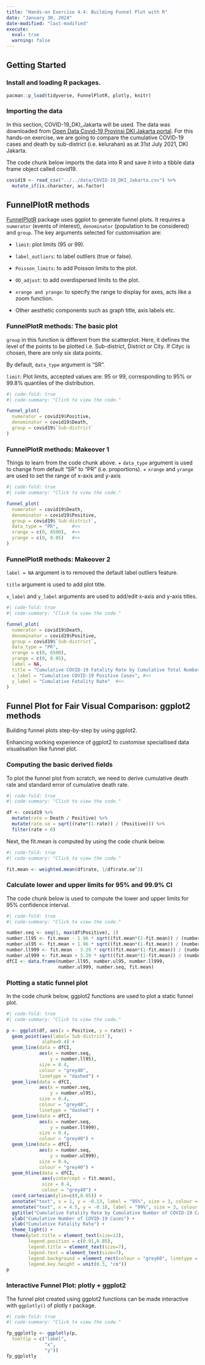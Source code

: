 ```yaml
---
title: "Hands-on Exercise 4.4: Building Funnel Plot with R"
date: "January 30, 2024"
date-modified: "last-modified"
execute: 
  eval: true
  warning: false
---
```


## Getting Started

### Install and loading R packages.

```r
pacman::p_load(tidyverse, FunnelPlotR, plotly, knitr)
```

### Importing the data

In this section, COVID-19_DKI_Jakarta will be used. The data was downloaded from [Open Data Covid-19 Provinsi DKI Jakarta portal](https://riwayat-file-covid-19-dki-jakarta-jakartagis.hub.arcgis.com/). For this hands-on exercise, we are going to compare the cumulative COVID-19 cases and death by sub-district (i.e. kelurahan) as at 31st July 2021, DKI Jakarta.

The code chunk below imports the data into R and save it into a tibble data frame object called covid19.

```r
covid19 <- read_csv("../../data/COVID-19_DKI_Jakarta.csv") %>%
  mutate_if(is.character, as.factor)
```

## FunnelPlotR methods

[FunnelPlotR](https://nhs-r-community.github.io/FunnelPlotR/) package uses ggplot to generate funnel plots. It requires a `numerator` (events of interest), `denominator` (population to be considered) and `group`. The key arguments selected for customisation are:

-   `limit`: plot limits (95 or 99).

-   `label_outliers`: to label outliers (true or false).

-   `Poisson_limits`: to add Poisson limits to the plot.

-   `OD_adjust`: to add overdispersed limits to the plot.

-   `xrange and yrange`: to specify the range to display for axes, acts like a zoom function.

-   Other aesthetic components such as graph title, axis labels etc.

### FunnelPlotR methods: The basic plot

`group` in this function is different from the scatterplot. Here, it defines the level of the points to be plotted i.e. Sub-district, District or City. If Cityc is chosen, there are only six data points.

By default, `data_type` argument is “SR”.

`limit`: Plot limits, accepted values are: 95 or 99, corresponding to 95% or 99.8% quantiles of the distribution.

```r
#| code-fold: true
#| code-summary: "Click to view the code."

funnel_plot(
  numerator = covid19$Positive,
  denominator = covid19$Death,
  group = covid19$`Sub-district`
)
```

### FunnelPlotR methods: Makeover 1

Things to learn from the code chunk above. + `data_type` argument is used to change from default “SR” to “PR” (i.e. proportions). + `xrange` and `yrange` are used to set the range of x-axis and y-axis

```r
#| code-fold: true
#| code-summary: "Click to view the code."

funnel_plot(
  numerator = covid19$Death,
  denominator = covid19$Positive,
  group = covid19$`Sub-district`,
  data_type = "PR",     #<<
  xrange = c(0, 6500),  #<<
  yrange = c(0, 0.05)   #<<
)
```

### FunnelPlotR methods: Makeover 2

`label = NA` argument is to removed the default label outliers feature.

`title` argument is used to add plot title.

`x_label` and `y_label` arguments are used to add/edit x-axis and y-axis titles.

```r
#| code-fold: true
#| code-summary: "Click to view the code."

funnel_plot(
  numerator = covid19$Death,
  denominator = covid19$Positive,
  group = covid19$`Sub-district`,
  data_type = "PR",   
  xrange = c(0, 6500),  
  yrange = c(0, 0.05),
  label = NA,
  title = "Cumulative COVID-19 Fatality Rate by Cumulative Total Number of COVID-19 Positive Cases", #<<           
  x_label = "Cumulative COVID-19 Positive Cases", #<<
  y_label = "Cumulative Fatality Rate"  #<<
)
```

## Funnel Plot for Fair Visual Comparison: ggplot2 methods

Building funnel plots step-by-step by using ggplot2. 

Enhancing working experience of ggplot2 to customise speciallised data visualisation like funnel plot.

### Computing the basic derived fields

To plot the funnel plot from scratch, we need to derive cumulative death rate and standard error of cumulative death rate.

```r
#| code-fold: true
#| code-summary: "Click to view the code."

df <- covid19 %>%
  mutate(rate = Death / Positive) %>%
  mutate(rate.se = sqrt((rate*(1-rate)) / (Positive))) %>%
  filter(rate > 0)
```

Next, the fit.mean is computed by using the code chunk below.

```r
#| code-fold: true
#| code-summary: "Click to view the code."

fit.mean <- weighted.mean(df$rate, 1/df$rate.se^2)
```

### Calculate lower and upper limits for 95% and 99.9% CI

The code chunk below is used to compute the lower and upper limits for 95% confidence interval.

```r
#| code-fold: true
#| code-summary: "Click to view the code."

number.seq <- seq(1, max(df$Positive), 1)
number.ll95 <- fit.mean - 1.96 * sqrt((fit.mean*(1-fit.mean)) / (number.seq)) 
number.ul95 <- fit.mean + 1.96 * sqrt((fit.mean*(1-fit.mean)) / (number.seq)) 
number.ll999 <- fit.mean - 3.29 * sqrt((fit.mean*(1-fit.mean)) / (number.seq)) 
number.ul999 <- fit.mean + 3.29 * sqrt((fit.mean*(1-fit.mean)) / (number.seq)) 
dfCI <- data.frame(number.ll95, number.ul95, number.ll999, 
                   number.ul999, number.seq, fit.mean)
```

### Plotting a static funnel plot

In the code chunk below, ggplot2 functions are used to plot a static funnel plot.

```r
#| code-fold: true
#| code-summary: "Click to view the code."

p <- ggplot(df, aes(x = Positive, y = rate)) +
  geom_point(aes(label=`Sub-district`), 
             alpha=0.4) +
  geom_line(data = dfCI, 
            aes(x = number.seq, 
                y = number.ll95), 
            size = 0.4, 
            colour = "grey40", 
            linetype = "dashed") +
  geom_line(data = dfCI, 
            aes(x = number.seq, 
                y = number.ul95), 
            size = 0.4, 
            colour = "grey40", 
            linetype = "dashed") +
  geom_line(data = dfCI, 
            aes(x = number.seq, 
                y = number.ll999), 
            size = 0.4, 
            colour = "grey40") +
  geom_line(data = dfCI, 
            aes(x = number.seq, 
                y = number.ul999), 
            size = 0.4, 
            colour = "grey40") +
  geom_hline(data = dfCI, 
             aes(yintercept = fit.mean), 
             size = 0.4, 
             colour = "grey40") +
  coord_cartesian(ylim=c(0,0.05)) +
  annotate("text", x = 1, y = -0.13, label = "95%", size = 3, colour = "grey40") + 
  annotate("text", x = 4.5, y = -0.18, label = "99%", size = 3, colour = "grey40") + 
  ggtitle("Cumulative Fatality Rate by Cumulative Number of COVID-19 Cases") +
  xlab("Cumulative Number of COVID-19 Cases") + 
  ylab("Cumulative Fatality Rate") +
  theme_light() +
  theme(plot.title = element_text(size=12),
        legend.position = c(0.91,0.85), 
        legend.title = element_text(size=7),
        legend.text = element_text(size=7),
        legend.background = element_rect(colour = "grey60", linetype = "dotted"),
        legend.key.height = unit(0.3, "cm"))
p
```

### Interactive Funnel Plot: plotly + ggplot2

The funnel plot created using ggplot2 functions can be made interactive with `ggplotly()` of plotly r package.

```r
#| code-fold: true
#| code-summary: "Click to view the code."

fp_ggplotly <- ggplotly(p,
  tooltip = c("label", 
              "x", 
              "y"))
fp_ggplotly
```

